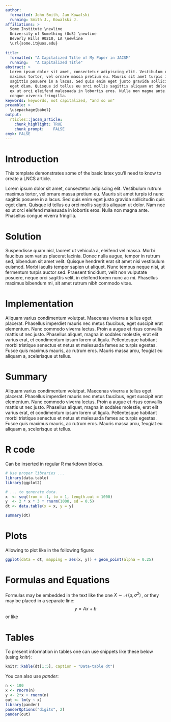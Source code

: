 ```yaml
---
author: 
  formatted: John Smith, Jan Kowalski
  running: Smith J., Kowalski J.
affiliations: >
  Some Institute \newline
  University of Something (UoS) \newline
  Beverly Hills 90210, LA \newline
  \url{some.it@uos.edu}
  
title:
  formatted: "A Capitalized Title of My Paper in JACSM"
  running:   "A Capitalized Title"
abstract: >
  Lorem ipsum dolor sit amet, consectetur adipiscing elit. Vestibulum rutrum
  maximus tortor, vel ornare massa pretium eu. Mauris sit amet turpis id nunc
  sagittis posuere in a lacus. Sed quis enim eget justo gravida sollicitudin quis
  eget diam. Quisque id tellus eu orci mollis sagittis aliquam ut dolor. Nam nec
  ex ut orci eleifend malesuada in lobortis eros. Nulla non magna ante. Phasellus
  congue viverra fringilla.
keywords: keywords, not capitalized, "and so on"
preamble: >
  \usepackage{babel}
output: 
  rticles::jacsm_article:
    chunk_highlight: TRUE
    chunk_prompt:    FALSE
cmyk: FALSE
---
```


# Introduction

This template demonstrates some of the basic latex you'll need to know to create a LNCS article.

Lorem ipsum dolor sit amet, consectetur adipiscing elit. Vestibulum rutrum
maximus tortor, vel ornare massa pretium eu. Mauris sit amet turpis id nunc
sagittis posuere in a lacus. Sed quis enim eget justo gravida sollicitudin quis
eget diam. Quisque id tellus eu orci mollis sagittis aliquam ut dolor. Nam nec
ex ut orci eleifend malesuada in lobortis eros. Nulla non magna ante. Phasellus
congue viverra fringilla.

# Solution

Suspendisse quam nisl, laoreet ut vehicula a, eleifend vel massa. Morbi faucibus
sem varius placerat lacinia. Donec nulla augue, tempor in rutrum sed, bibendum
sit amet velit. Quisque hendrerit erat sit amet nisi vestibulum euismod. Morbi
iaculis tempor sapien ut aliquet. Nunc tempus neque nisi, ut fermentum turpis
auctor sed. Praesent tincidunt, velit non vulputate posuere, neque orci sagittis
velit, in eleifend lorem nunc ac mi. Phasellus maximus bibendum mi, sit amet
rutrum nibh commodo vitae.

# Implementation

Aliquam varius condimentum volutpat. Maecenas viverra a tellus eget
placerat. Phasellus imperdiet mauris nec metus faucibus, eget suscipit erat
elementum. Nunc commodo viverra lectus. Proin a augue et risus convallis mattis
ut nec justo. Phasellus aliquet, magna in sodales molestie, erat elit varius
erat, et condimentum ipsum lorem ut ligula. Pellentesque habitant morbi
tristique senectus et netus et malesuada fames ac turpis egestas. Fusce quis
maximus mauris, ac rutrum eros. Mauris massa arcu, feugiat eu aliquam a,
scelerisque ut tellus.

# Summary

Aliquam varius condimentum volutpat. Maecenas viverra a tellus eget
placerat. Phasellus imperdiet mauris nec metus faucibus, eget suscipit erat
elementum. Nunc commodo viverra lectus. Proin a augue et risus convallis mattis
ut nec justo. Phasellus aliquet, magna in sodales molestie, erat elit varius
erat, et condimentum ipsum lorem ut ligula. Pellentesque habitant morbi
tristique senectus et netus et malesuada fames ac turpis egestas. Fusce quis
maximus mauris, ac rutrum eros. Mauris massa arcu, feugiat eu aliquam a,
scelerisque ut tellus.

# R code

Can be inserted in regular R markdown blocks.

```r
# Use proper libraries ...
library(data.table)
library(ggplot2)

# ... to generate data.
x  <- seq(from = -1, to = 1, length.out = 1000)
y  <- 2 * x * 3 * rnorm(1000, sd = 0.5)
dt <- data.table(x = x, y = y)

summary(dt)
```

# Plots

Allowing to plot like in the following figure:

```r
ggplot(data = dt, mapping = aes(x, y)) + geom_point(alpha = 0.25)

```

# Formulas and Equations

Formulas may be embedded in the text like the one $X \sim \mathcal{N}(\mu,\,\sigma^{2})\,$, or they may be placed in a separate line: $$y = Ax + b$$ or like
\begin{equation}
X \sim \mathcal{N}(\mu,\,\sigma^{2})\,
\end{equation}

# Tables

To present information in tables one can use snippets like these below (using *knitr*):

```r
knitr::kable(dt[1:5], caption = "Data-table dt")
```

You can also use *pander*:

```r
n <- 100
x <- rnorm(n)
y <- 2*x + rnorm(n)
out <- lm(y ~ x)
library(pander)
panderOptions("digits", 2)
pander(out)
```

\begin{thebibliography}{4}

\bibitem{Bacchus-98}Bacchus F., Yee Whye Teh: Making Forward Chaining
  Relevant, In: Proc. 4$^{th}$ Intl. Conf. AI Planning Systems (1998)

\bibitem{Ugur-04} Ugur K., Nau D.: Forward-Chaining Planning in
  Nondeterministic Domains. In: (AAAI-04) Nineteenth National
  Conference on Artificial Intelligence (2004)

\bibitem{Siler-05} Siler W., Buckley J.J.: Fuzzy Expert Systems and
  Fuzzy Reasoning. John Wiley \& Sons, Inc. (2005)

\bibitem{Sasikumar-07} Sasikumar M., Ramani S., Muthu Raman S., KSR
  Anjaneyulu Chandrasekar R.: A Practical Introduction to Rule Based
  Expert Systems. Narosa Publishing House, New Delhi (2007)

\bibitem{Polach-10} Polach P., Valenta J., Jirsik V.: Knowledge coding
  methods for rule-based expert systems. WSEAS Transactions on
  Information Science and Applications, Issue 8, Volume 7,
  pp. 1101-1114 (August 2010)

\bibitem{Clayman-93} Clayman S.: Developing and Measuring Parallel
  Rule-Based Systems in a Functional Programming Environment. PhD
  Thesis. University College London, Department of Computer Science
  (1993)

\bibitem{Forgy-79} Forgy Ch.: On the efficient implementation of
  production systems. Department of Computer Science, Carnegie-Mellon
  University (1979)

\bibitem{Doorenbos-95} Doorenbos R. B.: Production Matching for Large
  Learning Systems. PhD Thesis. Computer Science Department, Carnegie
  Mellon University Pittsburgh, PA (1995)

\bibitem{BirdWadler-88} Bird R., Wadler R.: Introduction to Functional
  Programming. Series in Computer Science (Editor:
  C.A.R. Hoare). Prentice Hall International (UK) Ltd (1988)

\bibitem{RWH-09} O'Sullivan B., Goerzen J., Stewart D.: Real World
  Haskell. O'Reilly Media, Inc. (2009)

\bibitem{Lipovaca-11} Lipovaca M.: Learn You a Haskell for Great
  Good!: A Beginner's Guide. No Starch Press; 1$^{st}$ edition (April 21,
  2011)

\bibitem{StateMonad-Wikibook} Understanding monads, State:
  Haskell Wikibook,
  \url{https://en.wikibooks.org/wiki/Haskell/Understanding_monads/State}
  (2015)

\bibitem{vanLaarhoven-09} van Laarhoven T.: CPS based functional
  references.
  \url{http://twanvl.nl/blog/haskell/cps-functional-references} (2009)

\bibitem{OConnor-11} O'Connor R.: Functor is to Lens as Applicative is
  to Biplate: Introducing Multiplate. ACM SIGPLAN 7th Workshop on
  Generic Programming, Tokyo (2011)

\bibitem{EKmett} Kmett E.: Lenses, Folds, and Travelsals - Haskell
  Package. \url{https://github.com/ekmett/lens} (2015)

\bibitem{Arnold-14} Arnold J.: Lens Tutorial -
  Introduction. \url{http://blog.jakubarnold.cz/2014/07/14/lens-tutorial-introduction-part-1.html}

\bibitem{Marlow-13} Marlow S.: Parallel and Concurrent Programming in
  Haskell. ISBN: 978-1-449-33594-6. O’Reilly Media, Inc., 1005
  Gravenstein Highway North, Sebastopol, CA 95472 (2013)

\end{thebibliography}
